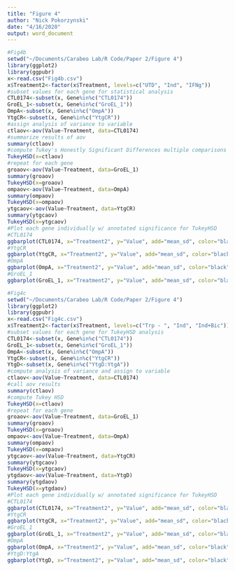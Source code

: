 ```yaml
---
title: "Figure 4"
author: "Nick Pokorzynski"
date: "4/16/2020"
output: word_document
---
```


```r
#Fig4b
setwd("~/Documents/Carabeo Lab/R Code/Paper 2/Figure 4")
library(ggplot2)
library(ggpubr)
x<-read.csv("Fig4b.csv")
x$Treatment2<-factor(x$Treatment, levels=c("UTD", "Ind", "IFNg"))
#subset values for each gene for statistical analysis
CTL0174<-subset(x, Gene%in%c("CTL0174"))
GroEL_1<-subset(x, Gene%in%c("GroEL_1"))
OmpA<-subset(x, Gene%in%c("OmpA"))
YtgCR<-subset(x, Gene%in%c("YtgCR"))
#assign analysis of variance to variable
ctlaov<-aov(Value~Treatment, data=CTL0174)
#summarize results of aov
summary(ctlaov)
#compute Tukey's Honestly Significant Differences multiple comparisons test
TukeyHSD(x=ctlaov)
#repeat for each gene
groaov<-aov(Value~Treatment, data=GroEL_1)
summary(groaov)
TukeyHSD(x=groaov)
ompaov<-aov(Value~Treatment, data=OmpA)
summary(ompaov)
TukeyHSD(x=ompaov)
ytgcaov<-aov(Value~Treatment, data=YtgCR)
summary(ytgcaov)
TukeyHSD(x=ytgcaov)
#Plot each gene individually w/ annotated significance for TukeyHSD
#CTL0174
ggbarplot(CTL0174, x="Treatment2", y="Value", add="mean_sd", color="black", fill="Treatment2", palette=c("steelblue4", "steelblue3", "steelblue2"), title="CTL0174") + scale_y_continuous(limits=c(0, 2.2), expand=expand_scale(mult=c(0,0.1))) + ylab(label="3'-to-5' Ratio") + rremove("legend") + theme(axis.text.x=element_text(angle=45, hjust=1)) + rremove("xlab") + geom_exec(geomfunc=geom_point, data=CTL0174, x="Treatment2", y="Value", colour="black") + geom_signif(comparisons=list(c("UTD", "Ind"), c("UTD", "IFNg"), c("Ind", "IFNg")), annotation=c("ns", "ns", "ns"), y_position = c(1.7, 1.9, 2.1)) + theme(line=element_line(size=1, colour="black"), panel.border=element_rect(colour="black", fill="NA", size=1)) + theme(plot.title=element_text(hjust='0.5'))
#YtgCR
ggbarplot(YtgCR, x="Treatment2", y="Value", add="mean_sd", color="black", fill="Treatment2", palette=c("steelblue4", "steelblue3", "steelblue2"), title="YtgCR") + scale_y_continuous(limits=c(0, 2.2), expand=expand_scale(mult=c(0,0.1))) + ylab(label="3'-to-5' Ratio") + rremove("legend") + theme(axis.text.x=element_text(angle=45, hjust=1)) + rremove("xlab") + geom_exec(geomfunc=geom_point, data=YtgCR, x="Treatment2", y="Value", colour="black") + geom_signif(comparisons=list(c("UTD", "Ind"), c("UTD", "IFNg"), c("Ind", "IFNg")), annotation=c("***", "*", "ns"), y_position = c(1.7, 1.9, 2.1)) + theme(line=element_line(size=1, colour="black"), panel.border=element_rect(colour="black", fill="NA", size=1)) + theme(plot.title=element_text(hjust='0.5'))
#OmpA
ggbarplot(OmpA, x="Treatment2", y="Value", add="mean_sd", color="black", fill="Treatment2", palette=c("steelblue4", "steelblue3", "steelblue2"), title="OmpA") + scale_y_continuous(limits=c(0, 2.2), expand=expand_scale(mult=c(0,0.1))) + ylab(label="3'-to-5' Ratio") + rremove("legend") + theme(axis.text.x=element_text(angle=45, hjust=1)) + rremove("xlab") + geom_exec(geomfunc=geom_point, data=OmpA, x="Treatment2", y="Value", colour="black") + geom_signif(comparisons=list(c("UTD", "Ind"), c("UTD", "IFNg"), c("Ind", "IFNg")), annotation=c("ns", "ns", "ns"), y_position = c(1.7, 1.9, 2.1)) + theme(line=element_line(size=1, colour="black"), panel.border=element_rect(colour="black", fill="NA", size=1)) + theme(plot.title=element_text(hjust='0.5'))
#GroEL_1
ggbarplot(GroEL_1, x="Treatment2", y="Value", add="mean_sd", color="black", fill="Treatment2", palette=c("steelblue4", "steelblue3", "steelblue2"), title="GroEL_1") + scale_y_continuous(limits=c(0, 2.2), expand=expand_scale(mult=c(0,0.1))) + ylab(label="3'-to-5' Ratio") + rremove("legend") + theme(axis.text.x=element_text(angle=45, hjust=1)) + rremove("xlab") + geom_exec(geomfunc=geom_point, data=GroEL_1, x="Treatment2", y="Value", colour="black") + geom_signif(comparisons=list(c("UTD", "Ind"), c("UTD", "IFNg"), c("Ind", "IFNg")), annotation=c("ns", "ns", "ns"), y_position = c(1.7, 1.9, 2.1)) + theme(line=element_line(size=1, colour="black"), panel.border=element_rect(colour="black", fill="NA", size=1)) + theme(plot.title=element_text(hjust='0.5'))
```

```r
#Fig4c
setwd("~/Documents/Carabeo Lab/R Code/Paper 2/Figure 4")
library(ggplot2)
library(ggpubr)
x<-read.csv("Fig4c.csv")
x$Treatment2<-factor(x$Treatment, levels=c("Trp - ", "Ind", "Ind+Bic"))
#subset values for each gene for TukeyHSD analysis
CTL0174<-subset(x, Gene%in%c("CTL0174"))
GroEL_1<-subset(x, Gene%in%c("GroEL_1"))
OmpA<-subset(x, Gene%in%c("OmpA"))
YtgCR<-subset(x, Gene%in%c("YtgCR"))
YtgD<-subset(x, Gene%in%c("YtgD:YtgA"))
#compute analysis of variance and assign to variable
ctlaov<-aov(Value~Treatment, data=CTL0174)
#call aov results
summary(ctlaov)
#compute Tukey HSD
TukeyHSD(x=ctlaov)
#repeat for each gene
groaov<-aov(Value~Treatment, data=GroEL_1)
summary(groaov)
TukeyHSD(x=groaov)
ompaov<-aov(Value~Treatment, data=OmpA)
summary(ompaov)
TukeyHSD(x=ompaov)
ytgcaov<-aov(Value~Treatment, data=YtgCR)
summary(ytgcaov)
TukeyHSD(x=ytgcaov)
ytgdaov<-aov(Value~Treatment, data=YtgD)
summary(ytgdaov)
TukeyHSD(x=ytgdaov)
#Plot each gene individually w/ annotated significance for TukeyHSD
#CTL0174
ggbarplot(CTL0174, x="Treatment2", y="Value", add="mean_sd", color="black", fill="Treatment2", palette=c("darkorchid4", "darkorchid3", "darkorchid2"), title="CTL0174") + scale_y_continuous(limits=c(0, 2.2), expand=expand_scale(mult=c(0,0.1))) + ylab(label="3'-to-5' Ratio") + rremove("legend") + theme(axis.text.x=element_text(angle=45, hjust=1)) + rremove("xlab") + geom_exec(geomfunc=geom_point, data=CTL0174, x="Treatment2", y="Value", colour="black") + geom_signif(comparisons=list(c("Trp - ", "Ind"), c("Trp - ", "Ind+Bic"), c("Ind", "Ind+Bic")), annotation=c("ns", "ns", "ns"), y_position = c(1.7, 1.9, 2.1)) + theme(line=element_line(size=1, colour="black"), panel.border=element_rect(colour="black", fill="NA", size=1)) + theme(plot.title=element_text(hjust='0.5'))
#YtgCR
ggbarplot(YtgCR, x="Treatment2", y="Value", add="mean_sd", color="black", fill="Treatment2", palette=c("darkorchid4", "darkorchid3", "darkorchid2"), title="YtgCR") + scale_y_continuous(limits=c(0, 2.2), expand=expand_scale(mult=c(0,0.1))) + ylab(label="3'-to-5' Ratio") + rremove("legend") + theme(axis.text.x=element_text(angle=45, hjust=1)) + rremove("xlab") + geom_exec(geomfunc=geom_point, data=YtgCR, x="Treatment2", y="Value", colour="black") + geom_signif(comparisons=list(c("Trp - ", "Ind"), c("Trp - ", "Ind+Bic"), c("Ind", "Ind+Bic")), annotation=c("***", "***", "ns"), y_position = c(1.7, 1.9, 2.1)) + theme(line=element_line(size=1, colour="black"), panel.border=element_rect(colour="black", fill="NA", size=1)) + theme(plot.title=element_text(hjust='0.5'))
#GroEL_1
ggbarplot(GroEL_1, x="Treatment2", y="Value", add="mean_sd", color="black", fill="Treatment2", palette=c("darkorchid4", "darkorchid3", "darkorchid2"), title="GroEL_1") + scale_y_continuous(limits=c(0, 2.2), expand=expand_scale(mult=c(0,0.1))) + ylab(label="3'-to-5' Ratio") + rremove("legend") + theme(axis.text.x=element_text(angle=45, hjust=1)) + rremove("xlab") + geom_exec(geomfunc=geom_point, data=GroEL_1, x="Treatment2", y="Value", colour="black") + geom_signif(comparisons=list(c("Trp - ", "Ind"), c("Trp - ", "Ind+Bic"), c("Ind", "Ind+Bic")), annotation=c("ns", "ns", "ns"), y_position = c(1.7, 1.9, 2.1)) + theme(line=element_line(size=1, colour="black"), panel.border=element_rect(colour="black", fill="NA", size=1)) + theme(plot.title=element_text(hjust='0.5'))
#OmpA
ggbarplot(OmpA, x="Treatment2", y="Value", add="mean_sd", color="black", fill="Treatment2", palette=c("darkorchid4", "darkorchid3", "darkorchid2"), title="OmpA") + scale_y_continuous(limits=c(0, 2.2), expand=expand_scale(mult=c(0,0.1))) + ylab(label="3'-to-5' Ratio") + rremove("legend") + theme(axis.text.x=element_text(angle=45, hjust=1)) + rremove("xlab") + geom_exec(geomfunc=geom_point, data=OmpA, x="Treatment2", y="Value", colour="black") + geom_signif(comparisons=list(c("Trp - ", "Ind"), c("Trp - ", "Ind+Bic"), c("Ind", "Ind+Bic")), annotation=c("*", "*", "ns"), y_position = c(1.7, 1.9, 2.1)) + theme(line=element_line(size=1, colour="black"), panel.border=element_rect(colour="black", fill="NA", size=1)) + theme(plot.title=element_text(hjust='0.5'))
#YtgD:YtgA
ggbarplot(YtgD, x="Treatment2", y="Value", add="mean_sd", color="black", fill="Treatment2", palette=c("darkorchid4", "darkorchid3", "darkorchid2"), title="YtgD:YtgA") + scale_y_continuous(limits=c(0, 2.2), expand=expand_scale(mult=c(0,0.1))) + ylab(label="3'-to-5' Ratio") + rremove("legend") + theme(axis.text.x=element_text(angle=45, hjust=1)) + rremove("xlab") + geom_exec(geomfunc=geom_point, data=YtgD, x="Treatment2", y="Value", colour="black") + geom_signif(comparisons=list(c("Trp - ", "Ind"), c("Trp - ", "Ind+Bic"), c("Ind", "Ind+Bic")), annotation=c("***", "***", "*"), y_position = c(1.7, 1.9, 2.1)) + theme(line=element_line(size=1, colour="black"), panel.border=element_rect(colour="black", fill="NA", size=1)) + theme(plot.title=element_text(hjust='0.5'))
```
